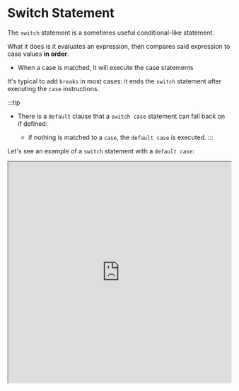 

# Switch Statement

The `switch` statement is a sometimes useful conditional-like statement. 

What it does is it evaluates an expression, then compares said expression to case values **in order**.

-  When a case is matched, it will execute the case statements

It's typical to add `breaks` in most cases: it ends the `switch` statement after executing the `case` instructions.

:::tip

- There is a `default` clause that a `switch case` statement can fall back on if defined: 

    - if nothing is matched to a `case`, the `default case` is executed. 
:::

Let's see an example of a `switch` statement with a `default case`:

<iframe
    src="https://hlab.app/s/docs/switch_hbook"
    width="100%"
    height="500px"/>

The syntax for `switch` statements is:

```js
switch (expression) {
    case value1:
        //statements executed when expression matches value1
        [break;]
    case value2:
        //statements executed when expression matches value2
        [break;]
    ...
    case valueN:
        //statements executed when expression matches valueN
        [break;]
    [default:
        //statements executed when no value matches the expression
        [break;]]
}
// NOTE: [] -> optional
```


Why are the `breaks` optional? If one wishes the expression to 'fall-through' the `cases` - just don't add `breaks`. 

Also, `default` is optional like previously mentioned. 

Let's view an example to understand what 'fall-through' means: 

:::tip
`default` cases don't necessarily have to be at the end! 
 
:::

<iframe
    src="https://hlab.app/s/docs/switchex1_hbook"
    width="100%"
    height="800px"/>


- Why use a `switch` statement when `if...else if... else if` chains exist? 

    - Simply put, there is fall-through behavior which is useful in some cases.


- Overall, a `switch` statement can be thought of as an alternative to `if...else if` chains. 

    - The main benefit is fall-through behavior 